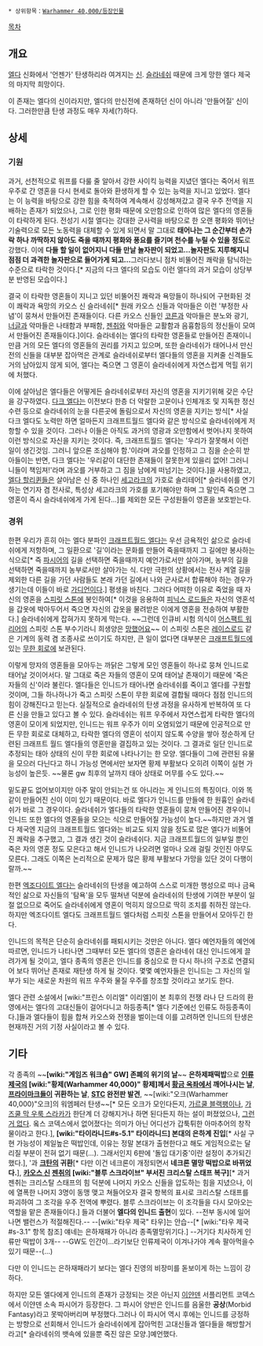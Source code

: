 {{{+1 '''Ynnead, God of the Dead'''}}}
{{{+1 죽은 자들의 신 인니드}}}

 * 상위항목：[[Warhammer 40,000/등장인물]]

[[목차]]
== 개요 ==
[[엘다]] 신화에서 '언젠가' 탄생하리라 여겨지는 [[신]]. [[슬라네쉬]] 때문에 크게 망한 엘다 제국의 마지막 희망이다.

이 존재는 엘다의 신이라지만, 엘다의 만신전에 존재하던 신이 아니라 '만들어질' 신이다. 그러한만큼 탄생 과정도 매우 자세(?)하다.

== 상세 ==
=== 기원 ===
과거, 선천적으로 워프를 다룰 줄 알아서 강한 사이킥 능력을 지녔던 엘다는 죽어서 워프 우주로 간 영혼을 다시 현세로 돌아와 환생하게 할 수 있는 능력을 지니고 있었다. 엘다는 이 능력을 바탕으로 강한 힘을 축적하여 계속해서 강성해져갔고 결국 우주 전역을 지배하는 존재가 되었으나, 그로 인한 평화 때문에 오만함으로 인하여 많은 엘다의 영혼들이 타락하게 된다. 전성기 시절 엘다는 강대한 군사력을 바탕으로 한 오랜 평화와 뛰어난 기술력으로 모든 노동력을 대체할 수 있게 되면서 말 그대로 '''태어나는 그 순간부터 손가락 하나 까딱하지 않아도 죽을 때까지 평화와 풍요를 즐기며 천수를 누릴 수 있을 정도'''로 강했다. 이에 '''다들 할 일이 없어지니 다들 만날 놀자판이 되었고...놀자판도 지루해지니 점점 더 과격한 놀자판으로 들어가게 되고...'''그러다보니 점차 비뚤어진 쾌락을 탐닉하는 수준으로 타락한 것이다.[* 지금의 다크 엘다의 모습도 이런 엘다의 과거 모습이 상당부분 반영된 모습이다.]

결국 이 타락한 영혼들이 지니고 있던 비뚤어진 쾌락과 욕망들이 하나되어 구현화된 것이 쾌락과 욕망의 카오스 신 슬라네쉬[* 원래 카오스 신들과 악마들은 이런 '부정한 사념'이 뭉쳐서 만들어진 존재들이다. 다른 카오스 신들인 [[코른]]과 악마들은 분노와 광기, [[너글]]과 악마들은 나태함과 부패함, [[젠취]]와 악마들은 교활함과 음흉함등의 정신들이 모여서 만들어진 존재들이다.]이다. 슬라네쉬는 엘다의 타락한 영혼들로 만들어진 존재이니만큼 거의 모든 엘다의 영혼들의 권리를 가지고 있으며, 또한 슬라네쉬가 태어나서 만신전의 신들을 대부분 잡아먹은 관계로 슬라네쉬로부터 엘다들의 영혼을 지켜줄 신격들도 거의 남아있지 않게 되어, 엘다는 죽으면 그 영혼이 슬라네쉬에게 자연스럽게 먹힐 위기에 처했다.

이에 살아남은 엘다들은 어떻게든 슬라네쉬로부터 자신의 영혼을 지키기위해 갖은 수단을 강구하였다. [[다크 엘다]]는 이전보다 한층 더 악랄한 고문이나 인체개조 및 지독한 정신수련 등으로 슬라네쉬의 눈을 다른곳에 돌림으로서 자신의 영혼을 지키는 방식[* 사실 다크 엘다도 노력만 하면 얼마든지 크래프트월드 엘다와 같은 방식으로 슬라네쉬에게 저항할 수 있을 것이다. 그러나 이들은 아직도 과거의 영광과 오만함에서 벗어나지 못하여 이런 방식으로 자신을 지키는 것이다. 즉, 크래프트월드 엘다는 '우리가 잘못해서 이런 일이 생긴것임. 그러니 앞으론 조심해야 함.'이라며 과오를 인정하고 그 짐을 순순히 받아들이는 반면, 다크 엘다는 '우리같이 대단한 존재들이 잘못한게 있을리 없어! 그러니 니들이 책임져!'라며 과오를 거부하고 그 짐을 남에게 떠넘기는 것이다.]을 사용하였고, [[엘다 할리퀸]]들은 살아남은 신 중 하나인 [[세고라크]]의 가호로 솔리테어[* 슬라네쉬를 연기하는 연기자 겸 전사로, 특성상 세고라크의 가호를 포기해야만 하며 그 말인즉 죽으면 그 영혼이 즉시 슬라네쉬에게 가게 된다...]를 제외한 모든 구성원들이 영혼을 보호받는다.

=== 경위 ===
한편 우리가 흔히 아는 엘다 분파인 [[크래프트월드 엘다]]는 우선 금욕적인 삶으로 슬라네쉬에게 저항하며, 그 일환으로 '길'이라는 문화를 만들어 죽을때까지 그 길에만 봉사하는 식으로[* 즉 [[파시어]]의 길을 선택하면 죽을때까지 예언가로서만 살아가며, 농부의 길을 선택하면 죽을때까지 농부로서만 살아가는 식. 다만 극한의 상황에서는 전사 계열 길을 제외한 다른 길을 가던 사람들도 본래 가던 길에서 나와 군사로서 합류해야 하는 경우가 생기는데 이들이 바로 [[가디언]]이다.] 평생을 바친다. 그러다 어떠한 이유로 죽었을 때 자신의 영혼을 [[스피릿 스톤]]에 봉인하여[* 이것을 응용하여 [[피닉스 로드]]들은 자신의 영혼석을 갑옷에 박아두어서 죽으면 자신의 갑옷을 물려받은 이에게 영혼을 전송하여 부활한다.] 슬라네쉬에게 잡혀가지 못하게 막는다. ~~그런데 인큐비 시험 의식이 [[어스팩트 워리어]]의 스피릿 스톤 부수기라니 희생양은 [[망했어요]]~~ 이 스피릿 스톤은 [[레이스로드]] 같은 기계의 동력 겸 조종사로 쓰이기도 하지만, 큰 일이 없다면 대부분은 [[크래프트월드]]에 있는 [[무한 회로]]에 보관된다.

이렇게 망자의 영혼들을 모아두는 까닭은 그렇게 모인 영혼들이 하나로 뭉쳐 인니드로 태어날 것이어서다. 말 그대로 죽은 자들의 영혼이 모여 태어날 존재이기 때문에 '죽은 자들의 신'이라 불린다. 엘다들은 인니드가 태어나면 슬라네쉬를 죽이고 엘다를 구원할 것이며, 그들 하나하나가 죽고 스피릿 스톤이 무한 회로에 결합될 때마다 점점 인니드의 힘이 강해진다고 믿는다. 실질적으로 슬라네쉬의 탄생 과정을 유사하게 반복하여 또 다른 신을 만들고 있다고 볼 수 있다. 슬라네쉬는 워프 우주에서 자연스럽게 타락한 엘다의 영혼이 모이게 되었지만, 인니드는 워프 우주가 이미 오염되었기 때문에 인공적으로 만든 무한 회로로 대체하고, 타락한 엘다의 영혼이 섞이지 않도록 수양을 쌓아 정순하게 단련된 크래프트 월드 엘다들의 영혼만을 결집하고 있는 것이다. 그 결과로 일단 인니드로 추정되는 태아 상태의 신이 무한 회로에 나타나기는 한 모양. 엘다들이 그에 관련된 유물을 모으러 다닌다고 하니 가능성 면에서만 보자면 황제 부활보다 오히려 이쪽이 실현 가능성이 높은듯. ~~물론 gw 최후의 날까지 태아 상태로 머무를 수도 있다.~~

밑도끝도 없어보이지만 아주 말이 안되는건 또 아니라는 게 인니드의 특징이다. 이와 똑같이 만들어진 신이 이미 있기 때문이다. 바로 엘다가 인니드를 만들에 한 원흉인 슬라네쉬가 바로 그 경우이다. 슬라네쉬가 엘다들의 타락한 영혼들이 뭉쳐 만들어진 경우이니 인니드 또한 엘다의 영혼들을 모으는 식으로 만들어질 가능성이 높다.~~하지만 과거 엘다 제국엔 지금의 크래프트월드 엘다와는 비교도 되지 않을 정도로 많은 엘다가 비뚤어진 쾌락을 추구했고, 그 결과 생긴 것이 슬라네쉬다. 지금 크래프트월드의 일부일 뿐인 죽은 자의 영혼 정도 모은다고 해서 인니드가 나오려면 얼마나 오래 걸릴 것인진 아무도 모른다. 그래도 이쪽은 논리적으로 문제가 많은 황제 부활보다 가망을 있단 것이 다행이랄까.~~

한편 [[엑조다이트 엘다]]는 슬라네쉬의 탄생을 예고하여 스스로 미개한 행성으로 떠나 금욕적인 삶으로 자신들의 '탐욕'을 모두 떨쳐낸 덕분에 슬라네쉬의 탄생에 기여한 부분이 일절 없으므로 죽어도 슬라네쉬에게 영혼이 먹히지 않으므로 딱히 조치를 취하진 않는다. 하지만 엑조다이트 엘다도 크래프트월드 엘다처럼 스피릿 스톤을 만들어서 모아두긴 한다.

인니드의 목적은 단순히 슬라네쉬를 패퇴시키는 것만은 아니다. 엘다 예언자들의 예언에 따르면, 인니드가 나타나면 그때부터 모든 엘다의 영혼은 슬라네쉬 대신 인니드에게 끌려가게 될 것이고, 엘다 종족의 영혼은 인니드를 중심으로 한 다시 하나의 구조로 연결되어 보다 뛰어난 존재로 재탄생 하게 될 것이다. 몇몇 예언자들은 인니드는 그 자신의 일부가 되는 새로운 차원의 워프 우주와 물질 우주를 창조할 것이라고 보기도 한다.

엘다 관련 소설에서 [wiki:"프린스 이리엘" 이리엘]이 본 최후의 전쟁 라나 단 드라의 환영에서는 엘다의 고대신들이 걸어다니고 하등종족[* 엘다 기준에선 인류도 하등종족이다.]들과 엘다들이 힘을 합쳐 카오스와 전쟁을 벌이는데 이를 고려하면 인니드의 탄생은 현재까진 거의 기정 사실이라고 볼 수 있다.

== 기타 ==
각 종족의 ~~'''[wiki:"게임즈 워크숍" GW] 존폐의 위기의 날'''~~ '''은하제패떡밥'''으로 '''[[인류제국]]의 [wiki:"황제(Warhammer 40,000)" 황제]께서 [[황금 옥좌]]에서 깨어나시는 날''', '''[[프라이마크]]들이 귀환하는 날''', '''[[STC]] 완전판 발견''', ~~[wiki:"오크(Warhammer 40,000)"오크]의 워엠페러 탄생~~[* 모든 오크가 모인다든지, [[가르쿨 블랙팽]]이나, [[가즈쿨 막 우룩 스라카]]가 한단계 더 강해지거나 하면 된다든지 하는 설이 퍼졌었으나, [[그런 거 없다]]. 옼스 코덱스에서 없어졌다는 의미가 아닌 어디선가 갑툭튀한 아마추어의 창작물이라고 한다.], '''[wiki:"타이라니드#s-5.1" 타이라니드] 본대의 은하계 진입'''[* 사실 구현 가능성이 제일높은 떡밥인데, 이유는 정말 본대가 출현한다고 해도 게임적으로는 달리질 부분이 전혀 없기 때문(...). 그래서인지 6판에 '돌입 대기중'이란 설정이 추가되긴 했다.], '과 '''[[크탄]]의 귀환'''[* 다만 이건 네크론이 개정되면서 '''네크론 멸망 떡밥으로 바뀌었다.'''], '''[[카오스 신]] [[젠취]]의 [wiki:"블루 스크라이브" 부서진 크리스탈 스태프 복구]'''[* 과거 젠취는 크리스탈 스태프의 힘 덕분에 나머지 카오스 신들을 압도하는 힘을 지녔으나, 이에 열폭한 나머지 3명이 동맹 맺고 쳐들어오자 결국 항복의 표시로 크리스탈 스태프를 파괴하여 그 조각을 우주 전역에 뿌렸다. 블루 스크라이브는 이 조각들을 다시 모아오는 역할을 맡은 존재들이다.] 들과 더불어 '''엘다의 인니드 출현'''이 있다. --전부 동시에 일어나면 밸런스가 적절해진다.-- --[wiki:"타우 제국" 타우]는 안습--[* [wiki:"타우 제국#s-3.1" 항목 참조] 얘네는 은하재패가 아니라 종족멸망위기다.] --거기다 치사하게 인류만 떡밥이 3개-- --GW도 인간이...라기보단 인류제국이 이겨나가야 계속 팔아먹을수 있기 때문--(...)

다만 이 인니드는 은하재패라기 보다는 엘다 진영의 비장미를 돋보이게 하는 느낌이 강하다.

하지만 모든 엘다에게 인니드의 존재가 긍정되는 것은 아닌지 [[이얀덴]] 서플리먼트 코덱스에서 이얀덴 소속 파시어가 등장한다. 그 파시어 양반은 인니드를 음울한 '''공상'''(Morbid Fantasy)라고 못박아버리며 부정했다.그러나 이 파시어 역시 후에는 인니드를 긍정하는 방향으로 선회해서 인니드가 슬라네쉬에게 잡아먹힌 고대신들과 엘다들을 해방할거라고[* 슬라네쉬의 뱃속에 있을뿐 죽진 않은 모양.]예언했다.
